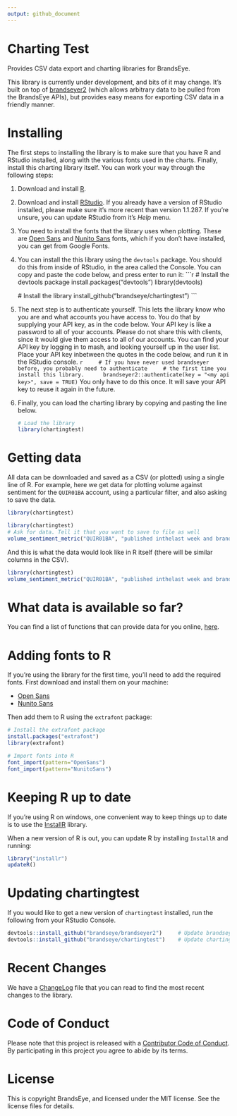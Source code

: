 ```yaml
---
output: github_document
---
```


<!-- README.md is generated from README.Rmd. Please edit that file -->

# Charting Test

Provides CSV data export and charting libraries for BrandsEye. 

This library is currently under development, and bits of it may change. It's 
built on top of [brandseyer2](https://brandseye.github.io/brandseyer2) (which
allows arbitrary data to be pulled from the BrandsEye APIs), but provides
easy means for exporting CSV data in a friendly manner.

# Installing

The first steps to installing the library is to make sure that you have R and RStudio installed, 
along with the various fonts used in the charts. Finally, install this charting library itself. 
You can work your way through the following steps:

1. Download and install [R](https://cran.rstudio.com/). 

1. Download and install [RStudio](https://www.rstudio.com/products/rstudio/download/). If you already
   have a version of RStudio installed, please make sure it's more recent than version 1.1.287. 
   If you're unsure, you can update RStudio from it's _Help_ menu.

1. You need to install the fonts that the library uses when plotting. These are [Open Sans](https://fonts.google.com/specimen/Open+Sans) 
and [Nunito Sans](https://fonts.google.com/specimen/Nunito+Sans) fonts, 
which if you don't have installed, you can get from Google Fonts.

1. You can install the this library using the `devtools` package. You should do this 
   from inside of RStudio, in the area called the Console. You can copy and paste
   the code below, and press enter to run it:
    ```r
    # Install the devtools package
    install.packages("devtools")
    library(devtools)
    
    # Install the library
    install_github("brandseye/chartingtest")
    ```
1. The next step is to authenticate yourself. This lets the library know who
   you are and what accounts you have access to. You do that by supplying your
   API key, as in the code below. Your API key is like a password to all of your
   accounts. Please do not share this with clients, since it would give them access to
   all of our accounts. You can find your API key by logging in to mash, and looking
   yourself up in the user list. Place your API key inbetween the quotes in the code below,
   and run it in the RStudio console.
    ```r
    # If you have never used brandseyer before, you probably need to authenticate
    # the first time you install this library. 
    brandseyer2::authenticate(key = "<my api key>", save = TRUE)
    ```
    You only have to do this once. It will save your API key to reuse it again in the future.

1. Finally, you can load the charting library by copying and pasting the line below. 

    ```r
    # Load the library
    library(chartingtest)
    ```

# Getting data

All data can be downloaded and saved as a CSV (or plotted) using a single line of R. For example,
here we get data for plotting volume against sentiment for the `QUIR01BA` account, using a particular
filter, and also asking to save the data. 

```r
library(chartingtest)
```

```r
library(chartingtest)
# Ask for data. Tell it that you want to save to file as well
volume_sentiment_metric("QUIR01BA", "published inthelast week and brand isorchildof 10006", save = TRUE)
```

And this is what the data would look like in R itself (there will be similar columns in the CSV).

```r

library(chartingtest)
volume_sentiment_metric("QUIR01BA", "published inthelast week and brand isorchildof 10006")
```

# What data is available so far?

You can find a list of functions that can provide data for you online, [here](reference/index.html).

# Adding fonts to R

If you're using the library for the first time, you'll need to add the required fonts. First download and install them on your machine:

- [Open Sans](https://fonts.google.com/specimen/Open+Sans) 
- [Nunito Sans](https://fonts.google.com/specimen/Nunito+Sans)

Then add them to R using the `extrafont` package:

```r
# Install the extrafont package
install.packages("extrafont")
library(extrafont)

# Import fonts into R
font_import(pattern="OpenSans")
font_import(pattern="NunitoSans")
```

# Keeping R up to date

If you're using R on windows, one convenient way to keep things up to date is
to use the [InstallR](https://github.com/talgalili/installr) library. 

When a new version of R is out, you can update R by installing `InstallR`
and running:

```r
library("installr")
updateR()
```

# Updating chartingtest

If you would like to get a new version of `chartingtest` installed, run the following
from your RStudio Console.

```r
devtools::install_github("brandseye/brandseyer2")     # Update brandseyer2
devtools::install_github("brandseye/chartingtest")    # Update chartingtest
```


# Recent Changes

We have a [ChangeLog](news/index.html) file that you can read to find the most recent changes to the library.

# Code of Conduct

Please note that this project is released with a [Contributor Code of Conduct](CODE_OF_CONDUCT.md).
By participating in this project you agree to abide by its terms.

# License

This is copyright BrandsEye, and licensed under the MIT license. See
the license files for details.
